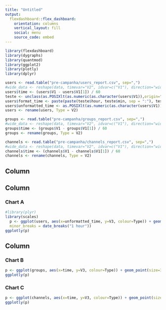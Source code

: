 ```yaml
---
title: "Untitled"
output: 
  flexdashboard::flex_dashboard:
    orientation: columns
    vertical_layout: fill
    social: menu
    source_code: embed
---
```


```r
library(flexdashboard)
library(dygraphs)
library(quantmod)
library(ggplot2)
library(plotly)
library(dplyr)

users <- read.table("pre-campanha/users_report.csv", sep=",")
#wide_data <- reshape(data, timevar="V2", idvar=c("V1"), direction="wide")
users$time <- (users$V1 - users$V1[1]) / 60
teste <- unclass(as.POSIXlt(as.numeric(as.character(users$V1)),origin="1970-01-01"))#, tz="GMT"
users$format_time <- paste(paste(teste$hour, teste$min, sep = ":"), teste$mday, sep = " ")
users$unformatted_time <- as.POSIXlt(as.numeric(as.character(users$V1)),origin="1970-01-01")#,tz="GMT"
users <- rename(users, Type = V2)

groups <- read.table("pre-campanha/groups_report.csv", sep=",")
#wide_data <- reshape(data, timevar="V2", idvar=c("V1"), direction="wide")
groups$time <- (groups$V1 - groups$V1[1]) / 60
groups <- rename(groups, Type = V2)

channels <- read.table("pre-campanha/channels_report.csv", sep=",")
#wide_data <- reshape(data, timevar="V2", idvar=c("V1"), direction="wide")
channels$time <- (channels$V1 - channels$V1[1]) / 60
channels <- rename(channels, Type = V2)
```

Column {.tabset}
-------------------------------------
Column {data-width=650}
-----------------------------------------------------------------------

### Chart A

```r
#library(plyr)
library(scales)
  p <- ggplot(users, aes(x=unformatted_time, y=V3, colour=Type)) + geom_point(size=3) + theme_bw() + xlab("Linha do tempo") + ylab("Quantidade de Usuários") + theme(axis.text=element_text(size=28), axis.title=element_text(size=28), legend.text = element_text(size=28), legend.title = element_text(size=28)) + guides(colour = guide_legend(override.aes = list(size=10))) + scale_x_datetime(breaks = date_breaks("1 day"),
  minor_breaks = date_breaks("1 hour"))
ggplotly(p)
```

Column {data-width=350}
-----------------------------------------------------------------------

### Chart B

```r
p <- ggplot(groups, aes(x=time, y=V3, colour=Type)) + geom_point(size=3) + theme_bw() + xlab("Linha do tempo") + ylab("Quantidade de Mensagens") + theme(axis.text=element_text(size=28), axis.title=element_text(size=28), legend.text = element_text(size=28), legend.title = element_text(size=28)) + guides(colour = guide_legend(override.aes = list(size=10)))
ggplotly(p)
```

### Chart C

```r
p <- ggplot(channels, aes(x=time, y=V3, colour=Type)) + geom_point(size=3) + theme_bw() + xlab("Linha do tempo") + ylab("Quantidade de Mensagens") + theme(axis.text=element_text(size=28), axis.title=element_text(size=28), legend.text = element_text(size=28), legend.title = element_text(size=28)) + guides(colour = guide_legend(override.aes = list(size=10)))
ggplotly(p)
```

